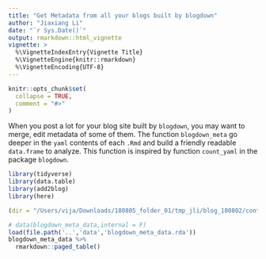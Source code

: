 ```yaml
---
title: "Get Metadata from all your blogs built by blogdown"
author: "Jiaxiang Li"
date: "`r Sys.Date()`"
output: rmarkdown::html_vignette
vignette: >
  %\VignetteIndexEntry{Vignette Title}
  %\VignetteEngine{knitr::rmarkdown}
  %\VignetteEncoding{UTF-8}
---
```


```r
knitr::opts_chunk$set(
  collapse = TRUE,
  comment = "#>"
)
```

When you post a lot for your blog site built by `blogdown`, you may want to merge, edit metadata of some of them.
The function `blogdown_meta` go deeper in the `yaml` contents of each `.Rmd` and build a friendly readable `data.frame` to analyze.
This function is inspired by function `count_yaml` in the package `blogdown`.

```r
library(tidyverse)
library(data.table)
library(add2blog)
library(here)
```

```r
(dir = "/Users/vija/Downloads/180805_folder_01/tmp_jli/blog_180802/content/post")
```

```r
# data(blogdown_meta_data,internal = F)
load(file.path('..','data','blogdown_meta_data.rda'))
blogdown_meta_data %>% 
  rmarkdown::paged_table()
```

